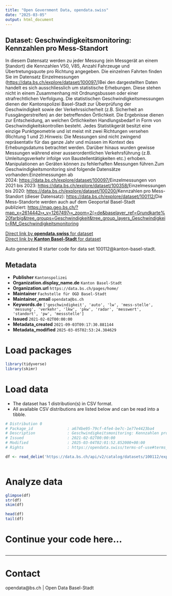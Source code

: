 ```yaml
---
title: "Open Government Data, opendata.swiss"
date: "2025-03-05"
output: html_document
---
```


## Dataset: Geschwindigkeitsmonitoring: Kennzahlen pro Mess-Standort

In diesem Datensatz werden zu jeder Messung (ein Messgerät an einem Standort) die Kennzahlen V50, V85, Anzahl Fahrzeuge und Übertretungsquote pro Richtung angegeben. Die einzelnen Fahrten finden Sie im Datensatz Einzelmessungen ([https://data.bs.ch/explore/dataset/100097/](https://data.bs.ch/explore/dataset/100097//))Bei den dargestellten
Daten handelt es sich ausschliesslich um statistische Erhebungen. Diese stehen
nicht in einem Zusammenhang mit Ordnungsbussen oder einer strafrechtlichen
Verfolgung. Die statistischen Geschwindigkeitsmessungen dienen der
Kantonspolizei Basel-Stadt zur Überprüfung der Geschwindigkeit sowie der
Verkehrssicherheit (z.B. Sicherheit an Fussgängerstreifen) an der betreffenden
Örtlichkeit. Die Ergebnisse dienen zur Entscheidung, an welchen Örtlichkeiten
Handlungsbedarf in Form von Geschwindigkeitskontrollen besteht. Jedes
Statistikgerät besitzt eine einzige Punktgeometrie und ist meist mit zwei
Richtungen versehen (Richtung 1 und 2).Hinweis: Die
Messungen sind nicht zwingend repräsentativ für das ganze Jahr und müssen im
Kontext des Erhebungsdatums betrachtet werden. Darüber hinaus wurden gewisse
Messungen während einer ausserordentlichen Verkehrsführung (z.B.
Umleitungsverkehr infolge von Baustellentätigkeiten etc.) erhoben.
Manipulationen an Geräten können zu fehlerhaften Messungen führen.Zum Geschwindigkeitsmonitoring sind folgende Datensätze vorhanden:Einzelmessungen ab 2024: [https://data.bs.ch/explore/dataset/100097/](https://data.bs.ch/explore/dataset/100097/)Einzelmessungen von 2021 bis 2023: [https://data.bs.ch/explore/dataset/100358/](https://data.bs.ch/explore/dataset/100358/)Einzelmessungen bis 2020: [https://data.bs.ch/explore/dataset/100200/](https://data.bs.ch/explore/dataset/100200/)Kennzahlen pro Mess-Standort (dieser Datensatz): [https://data.bs.ch/explore/dataset/100112/](https://data.bs.ch/explore/dataset/100112/)Die Mess-Standorte werden auch auf dem Geoportal Basel-Stadt publiziert: [https://map.geo.bs.ch/?map_x=2614442↦_y=1267497↦_zoom=2⟨=de&baselayer_ref=Grundkarte%20farbig&tree_groups=Geschwindigkeit&tree_group_layers_Geschwindigkeit=RM_Geschwindigkeitsmonitoring](https://map.geo.bs.ch/?map_x=2614442↦_y=1267497↦_zoom=2⟨=de&baselayer_ref=Grundkarte%20farbig&tree_groups=Geschwindigkeit&tree_group_layers_Geschwindigkeit=RM_Geschwindigkeitsmonitoring)

[Direct link by **opendata.swiss** for dataset](https://opendata.swiss/de/dataset/geschwindigkeitsmonitoring-kennzahlen-pro-mess-standort)<br>
[Direct link by **Kanton Basel-Stadt** for dataset](https://data.bs.ch/explore/dataset/100112/)

Auto generated R starter code for data set 100112@kanton-basel-stadt.

## Metadata

- **Publisher** `Kantonspolizei`
- **Organization.display_name.de** `Kanton Basel-Stadt`
- **Organization.url** `https://data.bs.ch/pages/home/`
- **Maintainer** `Fachstelle für OGD Basel-Stadt`
- **Maintainer_email** `opendata@bs.ch`
- **Keywords.de** `['geschwindigkeit', 'auto', 'lw', 'mess-stelle', 'messung', 'verkehr', 'lkw', 'pkw', 'radar', 'messwert', 'standort', 'pw', 'messstelle']`
- **Issued** `2021-02-02T00:00:00`
- **Metadata_created** `2021-09-03T09:17:30.881144`
- **Metadata_modified** `2025-03-05T02:53:24.384629`


# Load packages

```r

library(tidyverse)
library(skimr)

```

# Load data

-   The dataset has 1 distribution(s) in CSV format.
-   All available CSV distributions are listed below and can be read into a tibble.

```r

# Distribution 0
# Package_id               : a674be95-79cf-4fe4-be7c-1e77e4423ba4
# Description              : Geschwindigkeitsmonitoring: Kennzahlen pro Mess-Standort (csv)
# Issued                   : 2021-02-02T00:00:00
# Modified                 : 2025-03-04T02:01:52.852000+00:00
# Rights                   : https://opendata.swiss/terms-of-use#terms_by

df <- read_delim('https://data.bs.ch/api/v2/catalog/datasets/100112/exports/csv?use_labels=true')



```

# Analyze data

```r

glimpse(df)
str(df)
skim(df)

head(df)
tail(df)

```

# Continue your code here...

```r

```

------------------------------------------------------------------------

# Contact

opendata@bs.ch | Open Data Basel-Stadt
